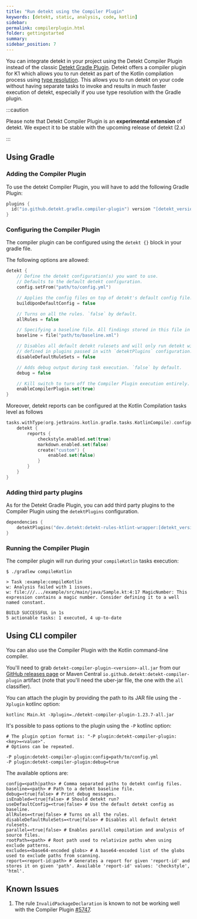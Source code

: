 ```yaml
---
title: "Run detekt using the Compiler Plugin"
keywords: [detekt, static, analysis, code, kotlin]
sidebar:
permalink: compilerplugin.html
folder: gettingstarted
summary:
sidebar_position: 7
---
```


You can integrate detekt in your project using the Detekt Compiler Plugin instead of the classic [Detekt Gradle Plugin](gradle.mdx). Detekt offers a compiler plugin for K1 which allows you to run detekt as part of the Kotlin compilation process using [type resolution](type-resolution.md). This allows you to run detekt on your code without having separate tasks to invoke and results in much faster execution of detekt, especially if you use type resolution with the Gradle plugin.

:::caution

Please note that Detekt Compiler Plugin is an **experimental extension** of detekt. We expect it to be stable with the upcoming release of detekt (2.x)

:::

## Using Gradle

### Adding the Compiler Plugin

To use the detekt Compiler Plugin, you will have to add the following Gradle Plugin:

```kotlin
plugins {
  id("io.github.detekt.gradle.compiler-plugin") version "[detekt_version]"
}
```

### Configuring the Compiler Plugin

The compiler plugin can be configured using the `detekt {}` block in your gradle file.

The following options are allowed:

```kotlin
detekt {
    // Define the detekt configuration(s) you want to use.
    // Defaults to the default detekt configuration.
    config.setFrom("path/to/config.yml")

    // Applies the config files on top of detekt's default config file. `false` by default.
    buildUponDefaultConfig = false

    // Turns on all the rules. `false` by default.
    allRules = false

    // Specifying a baseline file. All findings stored in this file in subsequent runs of detekt.
    baseline = file("path/to/baseline.xml")

    // Disables all default detekt rulesets and will only run detekt with custom rules
    // defined in plugins passed in with `detektPlugins` configuration. `false` by default.
    disableDefaultRuleSets = false

    // Adds debug output during task execution. `false` by default.
    debug = false

    // Kill switch to turn off the Compiler Plugin execution entirely.
    enableCompilerPlugin.set(true)
}
```

Moreover, detekt reports can be configured at the Kotlin Compilation tasks level as follows

```kotlin
tasks.withType(org.jetbrains.kotlin.gradle.tasks.KotlinCompile).configureEach {
    detekt {
        reports {
            checkstyle.enabled.set(true)
            markdown.enabled.set(false)
            create("custom") {
                enabled.set(false)
            }
        }
    }
}
```

### Adding third party plugins

As for the Detekt Gradle Plugin, you can add third party plugins to the Compiler Plugin using the `detektPlugins` configuration.

```kotlin
dependencies {
    detektPlugins("dev.detekt:detekt-rules-ktlint-wrapper:[detekt_version]")
}
```

### Running the Compiler Plugin

The compiler plugin will run during your `compileKotlin` tasks execution:

```shell
$ ./gradlew compileKotlin

> Task :example:compileKotlin
w: Analysis failed with 1 issues.
w: file:///.../example/src/main/java/Sample.kt:4:17 MagicNumber: This expression contains a magic number. Consider defining it to a well named constant.

BUILD SUCCESSFUL in 1s
5 actionable tasks: 1 executed, 4 up-to-date
```

## Using CLI compiler

You can also use the Compiler Plugin with the Kotlin command-line compiler.

You'll need to grab `detekt-compiler-plugin-<version>-all.jar` from our [GitHub releases page](https://github.com/detekt/detekt/releases) or Maven Central `io.github.detekt:detekt-compiler-plugin` artifact (note that you'll need the uber-jar file, the one with the `all` classifier).

You can attach the plugin by providing the path to its JAR file using the `-Xplugin` kotlinc option:

```shell
kotlinc Main.kt -Xplugin=./detekt-compiler-plugin-1.23.7-all.jar
```

It's possible to pass options to the plugin using the `-P` kotlinc option:

```
# The plugin option format is: "-P plugin:detekt-compiler-plugin:<key>=<value>".
# Options can be repeated.

-P plugin:detekt-compiler-plugin:config=path/to/config.yml
-P plugin:detekt-compiler-plugin:debug=true
```

The available options are:

```
config=<path|paths> # Comma separated paths to detekt config files.
baseline=<path> # Path to a detekt baseline file.
debug=<true|false> # Print debug messages.
isEnabled=<true|false> # Should detekt run?
useDefaultConfig=<true|false> # Use the default detekt config as baseline.
allRules=<true|false> # Turns on all the rules.
disableDefaultRuleSets=<true|false> # Disables all default detekt rulesets.
parallel=<true|false> # Enables parallel compilation and analysis of source files.
rootPath=<path> # Root path used to relativize paths when using exclude patterns.
excludes=<base64-encoded globs> # A base64-encoded list of the globs used to exclude paths from scanning.
report=<report-id:path> # Generates a report for given 'report-id' and stores it on given 'path'. Available 'report-id' values: 'checkstyle', 'html'.
```

## Known Issues

1. The rule `InvalidPackageDeclaration` is known to not be working well with the Compiler Plugin [#5747](https://github.com/detekt/detekt/issues/5747).
